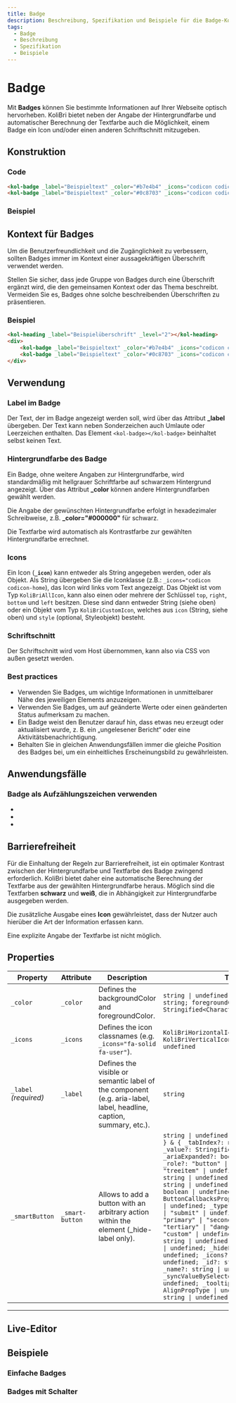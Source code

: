 ```yaml
---
title: Badge
description: Beschreibung, Spezifikation und Beispiele für die Badge-Komponente.
tags:
  - Badge
  - Beschreibung
  - Spezifikation
  - Beispiele
---
```



# Badge

Mit **Badges** können Sie bestimmte Informationen auf Ihrer Webseite optisch hervorheben.
KoliBri bietet neben der Angabe der Hintergrundfarbe und automatischer Berechnung der Textfarbe auch die Möglichkeit, einem Badge ein Icon und/oder einen anderen Schriftschnitt mitzugeben.

## Konstruktion

### Code

```html
<kol-badge _label="Beispieltext" _color="#b7e4b4" _icons="codicon codicon-home"></kol-badge>
<kol-badge _label="Beispieltext" _color="#0c8703" _icons="codicon codicon-home"></kol-badge>
```

### Beispiel

<kol-badge _label="Beispieltext" _color="#b7e4b4" _icons="codicon codicon-home"></kol-badge>
<kol-badge _label="Beispieltext" _color="#0c8703" _icons="codicon codicon-home"></kol-badge>

## Kontext für Badges

Um die Benutzerfreundlichkeit und die Zugänglichkeit zu verbessern, sollten Badges
immer im Kontext einer aussagekräftigen Überschrift verwendet werden.

Stellen Sie sicher, dass jede Gruppe von Badges durch eine Überschrift ergänzt wird, die den gemeinsamen Kontext oder das Thema beschreibt. Vermeiden Sie es, Badges ohne solche beschreibenden Überschriften zu präsentieren.

### Beispiel

```html
<kol-heading _label="Beispielüberschrift" _level="2"></kol-heading>
<div>
	<kol-badge _label="Beispieltext" _color="#b7e4b4" _icons="codicon codicon-home"></kol-badge>
	<kol-badge _label="Beispieltext" _color="#0c8703" _icons="codicon codicon-home"></kol-badge>
</div>
```

## Verwendung

### Label im Badge

Der Text, der im Badge angezeigt werden soll, wird über das Attribut **\_label** übergeben. Der Text kann neben Sonderzeichen auch Umlaute oder Leerzeichen enthalten.
Das Element `<kol-badge></kol-badge>` beinhaltet selbst keinen Text.

### Hintergrundfarbe des Badge

Ein Badge, ohne weitere Angaben zur Hintergrundfarbe, wird standardmäßig mit hellgrauer Schriftfarbe auf schwarzem Hintergrund angezeigt. Über das Attribut **\_color** können andere Hintergrundfarben gewählt werden.

Die Angabe der gewünschten Hintergrundfarbe erfolgt in hexadezimaler Schreibweise, z.B. **\_color="#000000"** für schwarz.

Die Textfarbe wird automatisch als Kontrastfarbe zur gewählten Hintergrundfarbe errechnet.

### Icons

Ein Icon (**`_icon`**) kann entweder als String angegeben werden, oder als Objekt.
Als String übergeben Sie die Iconklasse (z.B.: `_icons="codicon codicon-home`), das Icon wird links vom Text angezeigt.
Das Objekt ist vom Typ `KoliBriAllIcon`, kann also einen oder mehrere der Schlüssel `top`, `right`, `bottom` und `left` besitzen. Diese sind dann entweder String (siehe oben) oder ein Objekt vom Typ `KoliBriCustomIcon`, welches aus `icon` (String, siehe oben) und `style` (optional, Styleobjekt) besteht.

<kol-link _href="https://microsoft.github.io/vscode-codicons/dist/codicon.html" _target="_blank" _label="Übersicht Codicons"></kol-link>

### Schriftschnitt

Der Schriftschnitt wird vom Host übernommen, kann also via CSS von außen gesetzt werden.

### Best practices

- Verwenden Sie Badges, um wichtige Informationen in unmittelbarer Nähe des jeweiligen Elements anzuzeigen.
- Verwenden Sie Badges, um auf geänderte Werte oder einen geänderten Status aufmerksam zu machen.
- Ein Badge weist den Benutzer darauf hin, dass etwas neu erzeugt oder aktualisiert wurde, z. B. ein „ungelesener Bericht“ oder eine Aktivitätsbenachrichtigung.
- Behalten Sie in gleichen Anwendungsfällen immer die gleiche Position des Badges bei, um ein einheitliches Erscheinungsbild zu gewährleisten.

## Anwendungsfälle

### Badge als Aufzählungszeichen verwenden

<ul class="m-0 p-0">
	<li class="flex gap-2">
		<kol-badge _label="1" _color="#0747a6"></kol-badge>
		<kol-heading _level="2" _label="Auswahl Anliegen"></kol-heading>
	</li>
	<li class="flex gap-2">
		<kol-badge _label="2" _color="#0747a6"></kol-badge>
		<kol-heading _level="2" _label="Auswahl Amtsstelle"></kol-heading>
	</li>
	<li class="flex gap-2">
		<kol-badge _label="3" _color="#0747a6"></kol-badge>
		<kol-heading _level="2" _label="Terminauswahl"></kol-heading>
	</li>
</ul>

## Barrierefreiheit

Für die Einhaltung der Regeln zur Barrierefreiheit, ist ein optimaler Kontrast zwischen der Hintergrundfarbe und Textfarbe des Badge zwingend erforderlich. KoliBri bietet daher eine automatische Berechnung der Textfarbe aus der gewählten Hintergrundfarbe heraus. Möglich sind die Textfarben **schwarz** und **weiß**, die in Abhängigkeit zur Hintergrundfarbe ausgegeben werden.

Die zusätzliche Ausgabe eines **Icon** gewährleistet, dass der Nutzer auch hierüber die Art der Information erfassen kann.

<kol-alert _type="info">Eine explizite Angabe der Textfarbe ist nicht möglich.</kol-alert>

<!-- Auto Generated Below -->

## Properties

| Property              | Attribute       | Description                                                                                                        | Type                                                                                                                                                                                                                                                                                                                                                                                                                                                                                                                                                                                                                                                                                                                                                                                                                                                                                                                | Default     |
| --------------------- | --------------- | ------------------------------------------------------------------------------------------------------------------ | ------------------------------------------------------------------------------------------------------------------------------------------------------------------------------------------------------------------------------------------------------------------------------------------------------------------------------------------------------------------------------------------------------------------------------------------------------------------------------------------------------------------------------------------------------------------------------------------------------------------------------------------------------------------------------------------------------------------------------------------------------------------------------------------------------------------------------------------------------------------------------------------------------------------- | ----------- |
| `_color`              | `_color`        | Defines the backgroundColor and foregroundColor.                                                                   | `string \| undefined \| { backgroundColor: string; foregroundColor: Stringified<CharacteristicColors>; }`                                                                                                                                                                                                                                                                                                                                                                                                                                                                                                                                                                                                                                                                                                                                                                                                           | `'#000'`    |
| `_icons`              | `_icons`        | Defines the icon classnames (e.g. `_icons="fa-solid fa-user"`).                                                    | `KoliBriHorizontalIcons & KoliBriVerticalIcons \| string \| undefined`                                                                                                                                                                                                                                                                                                                                                                                                                                                                                                                                                                                                                                                                                                                                                                                                                                              | `undefined` |
| `_label` _(required)_ | `_label`        | Defines the visible or semantic label of the component (e.g. aria-label, label, headline, caption, summary, etc.). | `string`                                                                                                                                                                                                                                                                                                                                                                                                                                                                                                                                                                                                                                                                                                                                                                                                                                                                                                            | `undefined` |
| `_smartButton`        | `_smart-button` | Allows to add a button with an arbitrary action within the element (\_hide-label only).                            | `string \| undefined \| { _label: string; } & { _tabIndex?: number \| undefined; _value?: Stringified<StencilUnknown>; _ariaExpanded?: boolean \| undefined; _role?: "button" \| "link" \| "tab" \| "treeitem" \| undefined; _ariaControls?: string \| undefined; _ariaDescription?: string \| undefined; _ariaSelected?: boolean \| undefined; _on?: ButtonCallbacksPropType<StencilUnknown> \| undefined; _type?: "button" \| "reset" \| "submit" \| undefined; _variant?: "primary" \| "secondary" \| "normal" \| "tertiary" \| "danger" \| "ghost" \| "custom" \| undefined; _customClass?: string \| undefined; _disabled?: boolean \| undefined; _hideLabel?: boolean \| undefined; _icons?: IconsPropType \| undefined; _id?: string \| undefined; _name?: string \| undefined; _syncValueBySelector?: string \| undefined; _tooltipAlign?: AlignPropType \| undefined; _accessKey?: string \| undefined; }` | `undefined` |

---


<ExampleLink component="badge" />

## Live-Editor

<LiveEditorCompact component="badge" />

## Beispiele

### Einfache Badges

<Configurator component="badge" sample="basic" />

### Badges mit Schalter

<Configurator component="badge" sample="button" />
